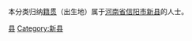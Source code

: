 {{Catnav|頁面分類|各種主題的頁面分類|依中国各省来作的分类|各地中国人|河南人|信阳人}}
{{Catnav|頁面分類|人物|各國人物|中国人|各地中国人|河南人|信阳人}}

本分类归纳[[籍贯|籍贯]]（出生地）属于[[河南省|河南省]][[信阳市|信阳市]][[新县|新县]]的人士。

[[Category:信阳人|县]]
[[Category:新县|Category:新县]]